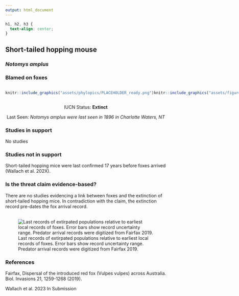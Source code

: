 ```yaml
---
output: html_document
---
```

```css
h1, h2, h3 {
  text-align: center;
}
```

## **Short-tailed hopping mouse**
### *Notomys amplus*
### Blamed on foxes

:::: {style="display: flex;"}

::: {}
  ```r
  knitr::include_graphics("assets/phylopics/PLACEHOLDER_ready.png")
  ```
:::

::: {}

:::

::: {}
  ```r
  knitr::include_graphics("assets/figures/Map_Fox_Notomys amplus.png")
  ```
:::

::::

<center>
IUCN Status: **Extinct**

Last Seen: *Notomys amplus were last seen in 1896 in Charlotte Waters, NT*

</center>


### Studies in support

No studies

### Studies not in support

Short-tailed hopping mice were last confirmed 17 years before foxes arrived (Wallach et al. 202X).

### Is the threat claim evidence-based?

There are no studies evidencing a link between foxes and the extinction of short-tailed hopping mice. In contradiction with the claim, the extinction record pre-dates the fox arrival record.
<br>
<br>

![ Last records of extirpated populations relative to earliest local records of foxes. Error bars show record uncertainty range. Predator arrival records were digitized from Fairfax 2019.](assets/figures/Main_Evidence_Fox_Notomys amplus.png)

### References

Fairfax, Dispersal of the introduced red fox (Vulpes vulpes) across Australia. Biol. Invasions 21, 1259-1268 (2019).

Wallach et al. 2023 In Submission

